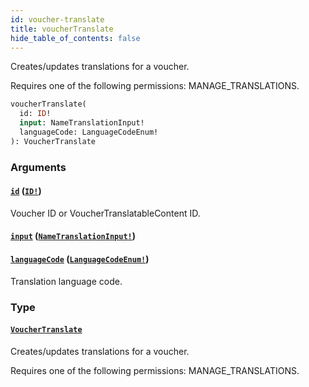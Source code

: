 ```yaml
---
id: voucher-translate
title: voucherTranslate
hide_table_of_contents: false
---
```


Creates/updates translations for a voucher.

Requires one of the following permissions: MANAGE_TRANSLATIONS.

```graphql
voucherTranslate(
  id: ID!
  input: NameTranslationInput!
  languageCode: LanguageCodeEnum!
): VoucherTranslate
```

### Arguments

#### [`id`](#) ([`ID!`](../../../developer/api-reference/scalars/id))

Voucher ID or VoucherTranslatableContent ID.

#### [`input`](#) ([`NameTranslationInput!`](../../../developer/api-reference/inputs/name-translation-input))

#### [`languageCode`](#) ([`LanguageCodeEnum!`](../../../developer/api-reference/enums/language-code-enum))

Translation language code.

### Type

#### [`VoucherTranslate`](../../../developer/api-reference/objects/voucher-translate)

Creates/updates translations for a voucher.

Requires one of the following permissions: MANAGE_TRANSLATIONS.

